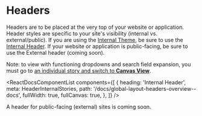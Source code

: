 
<Meta title="Global Layout/Headers/Overview" />

# Headers

Headers are to be placed at the very top of your website or application. Header styles are specific to your site's visibility (internal vs. external/public). If you are using the [Internal Theme](?path=/docs/foundation-themes--docs#internal-theme), be sure to use the [Internal Header](?path=/docs/global-layout-headers-for-internal-sites--docs). If your website or application is public-facing, be sure to use the External header (coming soon).

Note: to view with functioning dropdowns and search field expansion, you must go to [an individual story and switch to **Canvas View**](?path=/story/global-layout-headers-for-internal-sites--default).

<ReactDocsComponentList
  components={[
    {
      heading: 'Internal Header',
      meta: HeaderInternalStories,
      path: '/docs/global-layout-headers-overview--docs',
      fullWidth: true,
      fullCanvas: true,
    },
  ]}
/>

A header for public-facing (external) sites is coming soon.
